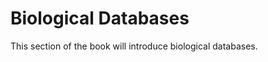 # Biological Databases {#sec-biological-databases .unnumbered}

This section of the book will introduce biological databases.